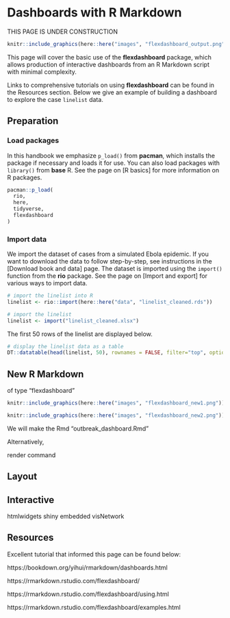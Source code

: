 
# Dashboards with R Markdown { }

THIS PAGE IS UNDER CONSTRUCTION

```r
knitr::include_graphics(here::here("images", "flexdashboard_output.png"))
```

This page will cover the basic use of the **flexdashboard** package, which allows production of interactive dashboards from an R Markdown script with minimal complexity.  

Links to comprehensive tutorials on using **flexdashboard** can be found in the Resources section. Below we give an example of building a dashboard to explore the case `linelist` data.  


## Preparation

### Load packages {-}  

In this handbook we emphasize `p_load()` from **pacman**, which installs the package if necessary and loads it for use. You can also load packages with `library()` from **base** R. See the page on [R basics] for more information on R packages.  

```r
pacman::p_load(
  rio,            
  here,
  tidyverse,
  flexdashboard
)

```

### Import data {-}

We import the dataset of cases from a simulated Ebola epidemic. If you want to download the data to follow step-by-step, see instructions in the [Download book and data] page. The dataset is imported using the `import()` function from the **rio** package. See the page on [Import and export] for various ways to import data.

```r
# import the linelist into R
linelist <- rio::import(here::here("data", "linelist_cleaned.rds"))
```

```r
# import the linelist
linelist <- import("linelist_cleaned.xlsx")
```

The first 50 rows of the linelist are displayed below.

```r
# display the linelist data as a table
DT::datatable(head(linelist, 50), rownames = FALSE, filter="top", options = list(pageLength = 5, scrollX=T), class = 'white-space: nowrap' )
```


## New R Markdown  

of type "flexdashboard"

```r
knitr::include_graphics(here::here("images", "flexdashboard_new1.png"))
```


```r
knitr::include_graphics(here::here("images", "flexdashboard_new2.png"))
```


We will make the Rmd   "outbreak_dashboard.Rmd"

Alternatively, 

render command



## Layout {}  




## Interactive

htmlwidgets
shiny embedded
visNetwork


## Resources  

Excellent tutorial that informed this page can be found below:  

https://bookdown.org/yihui/rmarkdown/dashboards.html

https://rmarkdown.rstudio.com/flexdashboard/

https://rmarkdown.rstudio.com/flexdashboard/using.html

https://rmarkdown.rstudio.com/flexdashboard/examples.html